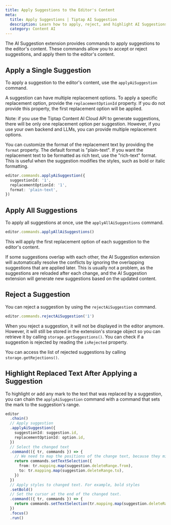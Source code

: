 ```yaml
---
title: Apply Suggestions to the Editor's Content
meta:
  title: Apply Suggestions | Tiptap AI Suggestion
  description: Learn how to apply, reject, and highlight AI Suggestions in your Tiptap editor.
  category: Content AI
---
```


The AI Suggestion extension provides commands to apply suggestions to the editor's content. These commands allow you to accept or reject suggestions, and apply them to the editor's content.

## Apply a Single Suggestion

To apply a suggestion to the editor's content, use the `applyAiSuggestion` command.

A suggestion can have multiple replacement options. To apply a specific replacement option, provide the `replacementOptionId` property. If you do not provide this property, the first replacement option will be applied.

Note: if you use the Tiptap Content AI Cloud API to generate suggestions, there will be only one replacement option per suggestion. However, if you use your own backend and LLMs, you can provide multiple replacement options.

You can customize the format of the replacement text by providing the `format` property. The default format is "plain-text". If you want the replacement text to be formatted as rich text, use the "rich-text" format. This is useful when the suggestion modifies the styles, such as bold or italic formatting.

```ts
editor.commands.applyAiSuggestion({
  suggestionId: '1',
  replacementOptionId: '1',
  format: 'plain-text',
})
```

## Apply All Suggestions

To apply all suggestions at once, use the `applyAllAiSuggestions` command.

```ts
editor.commands.applyAllAiSuggestions()
```

This will apply the first replacement option of each suggestion to the editor's content.

If some suggestions overlap with each other, the AI Suggestion extension will automatically resolve the conflicts by ignoring the overlapping suggestions that are applied later. This is usually not a problem, as the suggestions are reloaded after each change, and the AI Suggestion extension will generate new suggestions based on the updated content.

## Reject a Suggestion

You can reject a suggestion by using the `rejectAiSuggestion` command.

```ts
editor.commands.rejectAiSuggestion('1')
```

When you reject a suggestion, it will not be displayed in the editor anymore. However, it will still be stored in the extension's storage object so you can retrieve it by calling `storage.getSuggestions()`. You can check if a suggestion is rejected by reading the `isRejected` property.

You can access the list of rejected suggestions by calling `storage.getRejections()`.

## Highlight Replaced Text After Applying a Suggestion

To highlight or add any mark to the text that was replaced by a suggestion, you can chain the `applyAiSuggestion` command with a command that sets the mark to the suggestion's range.

```ts
editor
  .chain()
  // Apply suggestion
  .applyAiSuggestion({
    suggestionId: suggestion.id,
    replacementOptionId: option.id,
  })
  // Select the changed text
  .command(({ tr, commands }) => {
    // We need to map the positions of the change text, because they might have changed when applying the suggestion
    return commands.setTextSelection({
      from: tr.mapping.map(suggestion.deleteRange.from),
      to: tr.mapping.map(suggestion.deleteRange.to),
    })
  })
  // Apply styles to changed text. For example, bold styles
  .setBold()
  // Set the cursor at the end of the changed text.
  .command(({ tr, commands }) => {
    return commands.setTextSelection(tr.mapping.map(suggestion.deleteRange.to))
  })
  .focus()
  .run()
```
